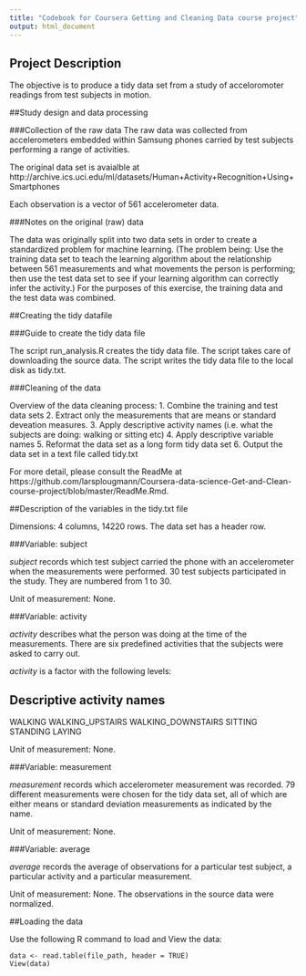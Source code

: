 ```yaml
---
title: "Codebook for Coursera Getting and Cleaning Data course project"
output: html_document
---
```


## Project Description

The objective is to produce a tidy data set from a study of acceloromoter readings from test subjects in motion.

##Study design and data processing

###Collection of the raw data
The raw data was collected from accelerometers embedded within Samsung phones carried by test subjects performing a range of activities.

The original data set is avaialble at http://archive.ics.uci.edu/ml/datasets/Human+Activity+Recognition+Using+Smartphones

Each observation is a vector of 561 accelerometer data.

###Notes on the original (raw) data 

The data was originally split into two data sets in order to create a standardized problem for machine learning. (The problem being: Use the training data set to teach the learning algorithm about the relationship between 561 measurements and what movements the person is performing; then use the test data set to see if your learning algorithm can correctly infer the activity.) For the purposes of this exercise, the training data and the test data was combined.

##Creating the tidy datafile

###Guide to create the tidy data file

The script run_analysis.R creates the tidy data file. The script takes care of downloading the source data. The script writes the tidy data file to the local disk as tidy.txt.

###Cleaning of the data

Overview of the data cleaning process:
1. Combine the training and test data sets
2. Extract only the measurements that are means or standard deveation measures.
3. Apply descriptive activity names (i.e. what the subjects are doing: walking or sitting etc)
4. Apply descriptive variable names
5. Reformat the data set as a long form tidy data set
6. Output the data set in a text file called tidy.txt

For more detail, please consult the ReadMe at https://github.com/larsplougmann/Coursera-data-science-Get-and-Clean-course-project/blob/master/ReadMe.Rmd.

##Description of the variables in the tidy.txt file
 
Dimensions: 4 columns, 14220 rows. The data set has a header row.

###Variable: subject

_subject_ records which test subject carried the phone with an accelerometer when the measurements were performed. 30 test subjects participated in the study. They are numbered from 1 to 30.

Unit of measurement: None.

###Variable: activity

_activity_ describes what the person was doing at the time of the measurements. There are six predefined activities that the subjects were asked to carry out.

_activity_ is a factor with the following levels:

Descriptive activity names
--------------------------
WALKING
WALKING_UPSTAIRS
WALKING_DOWNSTAIRS
SITTING
STANDING
LAYING

Unit of measurement: None.

###Variable: measurement

_measurement_ records which accelerometer measurement was recorded. 79 different measurements were chosen for the tidy data set, all of which are either means or standard deviation measurements as indicated by the name.

Unit of measurement: None.

###Variable: average

_average_ records the average of observations for a particular test subject, a particular activity and a particular measurement.

Unit of measurement: None. The observations in the source data were normalized.

##Loading the data

Use the following R command to load and View the data:

```
data <- read.table(file_path, header = TRUE)
View(data)
```